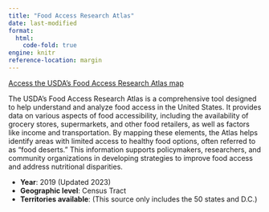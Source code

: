 ```yaml
---
title: "Food Access Research Atlas"
date: last-modified
format: 
  html:
    code-fold: true
engine: knitr
reference-location: margin
---
```

[Access the USDA's Food Access Research Atlas map](https://www.ers.usda.gov/data-products/food-access-research-atlas/go-to-the-atlas/){.external target="_blank"}

The USDA's Food Access Research Atlas is a comprehensive tool designed to help understand and analyze food access in the United States. It provides data on various aspects of food accessibility, including the availability of grocery stores, supermarkets, and other food retailers, as well as factors like income and transportation. By mapping these elements, the Atlas helps identify areas with limited access to healthy food options, often referred to as "food deserts." This information supports policymakers, researchers, and community organizations in developing strategies to improve food access and address nutritional disparities.

* **Year**: 2019 (Updated 2023)
* **Geographic level**: Census Tract
* **Territories available**: (This source only includes the 50 states and D.C.)


